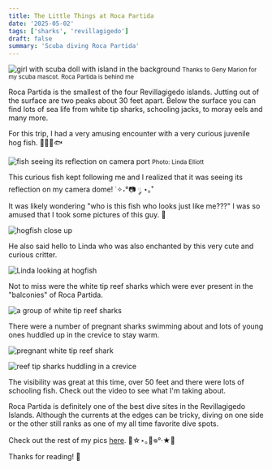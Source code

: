 ```yaml
---
title: The Little Things at Roca Partida
date: '2025-05-02'
tags: ['sharks', 'revillagigedo']
draft: false
summary: 'Scuba diving Roca Partida'
---
```


<Image
  src="/static/images/socorro-apr2025/g-rocapartida.jpeg"
  width={800}
  height={600}
  alt="girl with scuba doll with island in the background"
/>
<small>Thanks to Geny Marion for my scuba mascot. Roca Partida is behind me</small>

Roca Partida is the smallest of the four Revillagigedo islands. Jutting out of the surface are two peaks about 30 feet apart. Below the surface you can find lots of sea life from white tip sharks, schooling jacks, to moray eels and many more.

For this trip, I had a very amusing encounter with a very curious juvenile hog fish. 🐠🫧🪼🐟

<Image
  src="/static/images/socorro-apr2025/g-fish-reflection.jpeg"
  width={800}
  height={600}
  alt="fish seeing its reflection on camera port"
/>
<small>Photo: Linda Elliott</small>

This curious fish kept following me and I realized that it was seeing its reflection on my camera dome! ˙✧˖°📷 ༘ ⋆｡˚  
It was likely wondering "who is this fish who looks just like me???" I was so amused that I took some pictures of this guy. 🤣

<Image
  src="/static/images/socorro-apr2025/hogfish.jpg"
  width={800}
  height={600}
  alt="hogfish close up"
/>

He also said hello to Linda who was also enchanted by this very cute and curious critter.

<Image
  src="/static/images/socorro-apr2025/linda-hogfish.jpg"
  width={800}
  height={600}
  alt="Linda looking at hogfish"
/>

Not to miss were the white tip reef sharks which were ever present in the "balconies" of Roca Partida.

<Image
  src="/static/images/socorro-apr2025/reef-sharks-balcony.jpg"
  width={800}
  height={600}
  alt="a group of white tip reef sharks"
/>

There were a number of pregnant sharks swimming about and lots of young ones huddled up in the crevice to stay warm.

<Image
  src="/static/images/socorro-apr2025/pregnant-shark.jpg"
  width={800}
  height={600}
  alt="pregnant white tip reef shark"
/>

<Image
  src="/static/images/socorro-apr2025/shark-huddle.jpg"
  width={800}
  height={600}
  alt="reef tip sharks huddling in a crevice"
/>

The visibility was great at this time, over 50 feet and there were lots of schooling fish. Check out the video to see what I'm taking about.

<YouTube embedId="rec3OK9h7FU?si=yUzwQkLcBVT-7uH5" />

Roca Partida is definitely one of the best dive sites in the Revillagigedo Islands. Although the currents at the edges can be tricky, diving on one side or the other still ranks as one of my all time favorite dive spots.

Check out the rest of my pics [here](https://generosalitton.smugmug.com/Socorro-RocaPartida2025/n-sRrR38). 🌊☆⋆｡🪼𖦹°‧★🐚

Thanks for reading! 🙏
